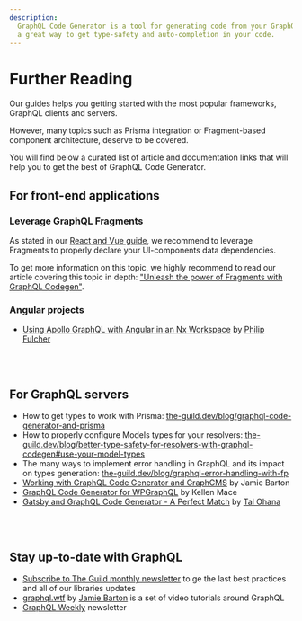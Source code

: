```yaml
---
description:
  GraphQL Code Generator is a tool for generating code from your GraphQL schema and operations. It's
  a great way to get type-safety and auto-completion in your code.
---
```


# Further Reading

Our guides helps you getting started with the most popular frameworks, GraphQL clients and servers.

However, many topics such as Prisma integration or Fragment-based component architecture, deserve to
be covered.

You will find below a curated list of article and documentation links that will help you to get the
best of GraphQL Code Generator.

## For front-end applications

### Leverage GraphQL Fragments

As stated in our [React and Vue guide](/docs/guides/react-vue), we recommend to leverage Fragments
to properly declare your UI-components data dependencies.

To get more information on this topic, we highly recommend to read our article covering this topic
in depth:
["Unleash the power of Fragments with GraphQL Codegen"](https://www.the-guild.dev/blog/unleash-the-power-of-fragments-with-graphql-codegen).

### Angular projects

- [Using Apollo GraphQL with Angular in an Nx Workspace](https://blog.nrwl.io/using-apollo-graphql-with-angular-in-an-nx-workspace-9ad0155c1914?gi=603641d4b51a)
  by
  [Philip Fulcher](https://medium.com/@philipjfulcher?source=post_page-----9ad0155c1914-----------------------------------)

<br />

<br />

## For GraphQL servers

- How to get types to work with Prisma:
  [the-guild.dev/blog/graphql-code-generator-and-prisma](https://www.the-guild.dev/blog/graphql-code-generator-and-prisma)
- How to properly configure Models types for your resolvers:
  [the-guild.dev/blog/better-type-safety-for-resolvers-with-graphql-codegen#use-your-model-types](https://www.the-guild.dev/blog/better-type-safety-for-resolvers-with-graphql-codegen#use-your-model-types)
- The many ways to implement error handling in GraphQL and its impact on types generation:
  [the-guild.dev/blog/graphql-error-handling-with-fp](https://the-guild.dev/blog/graphql-error-handling-with-fp)
- [Working with GraphQL Code Generator and GraphCMS](https://graphcms.com/blog/working-with-graphql-code-generator-and-graphcms)
  by Jamie Barton
- [GraphQL Code Generator for WPGraphQL](https://developers.wpengine.com/blog/graphql-code-generator-for-wpgraphql)
  by Kellen Mace
- [Gatsby and GraphQL Code Generator - A Perfect Match](https://talohana.com/blog/gatsby-graphql-code-generator)
  by [Tal Ohana](https://talohana.com)

<br />

<br />

## Stay up-to-date with GraphQL

- [Subscribe to The Guild monthly newsletter](https://www.getrevue.co/profile/TheGuild) to ge the
  last best practices and all of our libraries updates
- [graphql.wtf](https://graphql.wtf) by [Jamie Barton](https://twitter.com/notrab) is a set of video
  tutorials around GraphQL
- [GraphQL Weekly](https://www.graphqlweekly.com/) newsletter
